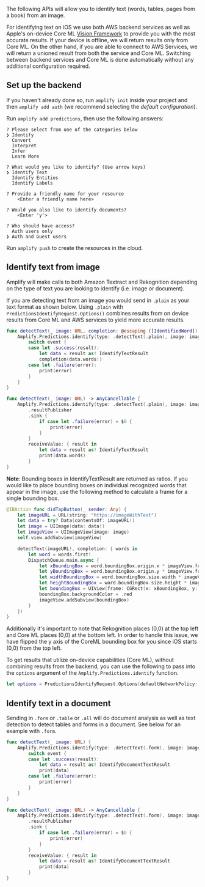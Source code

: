 The following APIs will allow you to identify text (words, tables, pages from a book) from an image.

For identifying text on iOS we use both AWS backend services as well as Apple's on-device Core ML [Vision Framework](https://developer.apple.com/documentation/vision) to provide you with the most accurate results.  If your device is offline, we will return results only from Core ML.  On the other hand, if you are able to connect to AWS Services, we will return a unioned result from both the service and Core ML.  Switching between backend services and Core ML is done automatically without any additional configuration required.

## Set up the backend

If you haven't already done so, run `amplify init` inside your project and then `amplify add auth` (we recommend selecting the *default configuration*).

Run `amplify add predictions`, then use the following answers:

```console
? Please select from one of the categories below
❯ Identify
  Convert
  Interpret
  Infer
  Learn More

? What would you like to identify? (Use arrow keys)
❯ Identify Text
  Identify Entities
  Identify Labels

? Provide a friendly name for your resource
    <Enter a friendly name here>

? Would you also like to identify documents?
    <Enter 'y'> 

? Who should have access?
  Auth users only
❯ Auth and Guest users
```

Run `amplify push` to create the resources in the cloud.

## Identify text from image

Amplify will make calls to both Amazon Textract and Rekognition depending on the type of text you are looking to identify (i.e. image or document).

If you are detecting text from an image you would send in `.plain` as your text format as shown below.  Using `.plain` with `PredictionsIdentifyRequest.Options()` combines results from on device results from Core ML and AWS services to yield more accurate results.

<BlockSwitcher>

<Block name="Listener (iOS 11+)">

```swift
func detectText(_ image: URL, completion: @escaping ([IdentifiedWord]) -> Void) {
    Amplify.Predictions.identify(type: .detectText(.plain), image: image) { event in
        switch event {
        case let .success(result):
            let data = result as! IdentifyTextResult
            completion(data.words!)
        case let .failure(error):
            print(error)
        }
    }
}
```

</Block>

<Block name="Combine (iOS 13+)">

```swift
func detectText(_ image: URL) -> AnyCancellable {
    Amplify.Predictions.identify(type: .detectText(.plain), image: image)
        .resultPublisher
        .sink {
            if case let .failure(error) = $0 {
                print(error)
            }
        }
        receiveValue: { result in
            let data = result as! IdentifyTextResult
            print(data.words)
        }
}
```

</Block>

</BlockSwitcher>

**Note**: Bounding boxes in IdentifyTextResult are returned as ratios. If you would like to place bounding boxes on individual recognized words that appear in the image, use the following method to calculate a frame for a single bounding box.

```swift 
@IBAction func didTapButton(_ sender: Any) {
    let imageURL = URL(string: "https://imageWithText")
    let data = try? Data(contentsOf: imageURL!)
    let image = UIImage(data: data!)
    let imageView = UIImageView(image: image)
    self.view.addSubview(imageView)

    detectText(imageURL!, completion: { words in
        let word = words.first!
        DispatchQueue.main.async {
            let xBoundingBox = word.boundingBox.origin.x * imageView.frame.size.width
            let yBoundingBox = word.boundingBox.origin.y * imageView.frame.size.height
            let widthBoundingBox = word.boundingBox.size.width * imageView.frame.size.width
            let heightBoundingBox = word.boundingBox.size.height * imageView.frame.size.height
            let boundingBox = UIView(frame: CGRect(x: xBoundingBox, y: yBoundingBox, width: widthBoundingBox, height: heightBoundingBox))
            boundingBox.backgroundColor = .red
            imageView.addSubview(boundingBox)
        }
    })
}
```
Additionally it's important to note that Rekognition places (0,0) at the top left and Core ML places (0,0) at the bottom left. In order to handle this issue, we have flipped the y axis of the CoreML bounding box for you since iOS starts (0,0) from the top left.

To get results that utilize on-device capabilities (Core ML), without combining results from the backend, you can use the following to pass into the `options` argument of the `Amplify.Predictions.identify` function.
```swift
let options = PredictionsIdentifyRequest.Options(defaultNetworkPolicy: .offline, pluginOptions: nil)
```

## Identify text in a document

Sending in `.form` or `.table` or `.all` will do document analysis as well as text detection to detect tables and forms in a document. See below for an example with `.form`.

<BlockSwitcher>

<Block name="Listener (iOS 11+)">

```swift
func detectText(_ image: URL) {
    Amplify.Predictions.identify(type: .detectText(.form), image: image) { event in
        switch event {
        case let .success(result):
            let data = result as! IdentifyDocumentTextResult
            print(data)
        case let .failure(error):
            print(error)
        }
    }
}
```

</Block>

<Block name="Combine (iOS 13+)">

```swift
func detectText(_ image: URL) -> AnyCancellable {
    Amplify.Predictions.identify(type: .detectText(.form), image: image)
        .resultPublisher
        .sink {
            if case let .failure(error) = $0 {
                print(error)
            }
        }
        receiveValue: { result in
            let data = result as! IdentifyDocumentTextResult
            print(data)
        }
}
```

</Block>

</BlockSwitcher>
